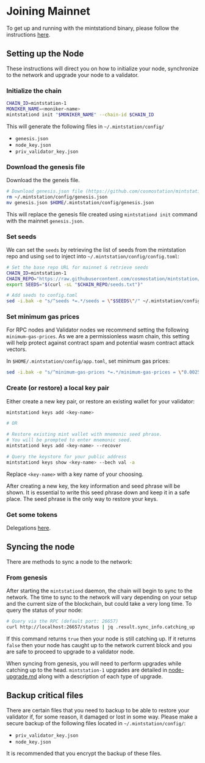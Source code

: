 # Joining Mainnet

To get up and running with the mintstationd binary, please follow the instructions [here](/mintstation/cli/setup.md).

## Setting up the Node

These instructions will direct you on how to initialize your node, synchronize to the network and upgrade your node to a validator.

### **Initialize the chain**

```bash
CHAIN_ID=mintstation-1
MONIKER_NAME=<moniker-name>
mintstationd init "$MONIKER_NAME" --chain-id $CHAIN_ID
```

This will generate the following files in `~/.mintstation/config/`

- `genesis.json`
- `node_key.json`
- `priv_validator_key.json`

### Download the genesis file

Download the the geneis file.

```bash
# Download genesis.json file (https://github.com/cosmostation/mintstation)
rm ~/.mintstation/config/genesis.json
mv genesis.json $HOME/.mintstation/config/genesis.json
```

This will replace the genesis file created using `mintstationd init` command with the mainnet `genesis.json`.

### **Set seeds**

We can set the `seeds` by retrieving the list of seeds from the mintstation repo and using `sed` to inject into `~/.mintstation/config/config.toml`:

```bash
# Set the base repo URL for mainnet & retrieve seeds
CHAIN_ID=mintstation-1
CHAIN_REPO="https://raw.githubusercontent.com/cosmostation/mintstation/main/$CHAIN_ID" && \
export SEEDS="$(curl -sL "$CHAIN_REPO/seeds.txt")"

# Add seeds to config.toml
sed -i.bak -e "s/^seeds *=.*/seeds = \"$SEEDS\"/" ~/.mintstation/config/config.toml
```

### Set minimum gas prices

For RPC nodes and Validator nodes we recommend setting the following `minimum-gas-prices`. As we are a permissionless wasm chain, this setting will help protect against contract spam and potential wasm contract attack vectors.

In `$HOME/.mintstation/config/app.toml`, set minimum gas prices:

```bash
sed -i.bak -e "s/^minimum-gas-prices *=.*/minimum-gas-prices = \"0.0025umint\"/" ~/.mintstation/config/app.toml
```

### **Create (or restore) a local key pair**

Either create a new key pair, or restore an existing wallet for your validator:

```bash
mintstationd keys add <key-name>

# OR

# Restore existing mint wallet with mnemonic seed phrase.
# You will be prompted to enter mnemonic seed.
mintstationd keys add <key-name> --recover

# Query the keystore for your public address
mintstationd keys show <key-name> --bech val -a
```

Replace `<key-name>` with a key name of your choosing.

After creating a new key, the key information and seed phrase will be shown. It is essential to write this seed phrase down and keep it in a safe place. The seed phrase is the only way to restore your keys.

### **Get some tokens**

Delegations [here](delegations.md).

## Syncing the node

There are methods to sync a node to the network:

### From genesis

After starting the `mintstationd` daemon, the chain will begin to sync to the network. The time to sync to the network will vary depending on your setup and the current size of the blockchain, but could take a very long time. To query the status of your node:

```bash
# Query via the RPC (default port: 26657)
curl http://localhost:26657/status | jq .result.sync_info.catching_up
```

If this command returns `true` then your node is still catching up. If it returns `false` then your node has caught up to the network current block and you are safe to proceed to upgrade to a validator node.

When syncing from genesis, you will need to perform upgrades while catching up to the head. `mintstation-1` upgrades are detailed in [node-upgrade.md](upgrade.md) along with a description of each type of upgrade.

## Backup critical files

There are certain files that you need to backup to be able to restore your validator if, for some reason, it damaged or lost in some way. Please make a secure backup of the following files located in `~/.mintstation/config/`:

- `priv_validator_key.json`
- `node_key.json`

It is recommended that you encrypt the backup of these files.
